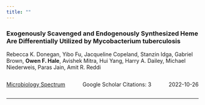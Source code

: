 ```yaml
---
title: ""
---
```

### Exogenously Scavenged and Endogenously Synthesized Heme Are Differentially Utilized by Mycobacterium tuberculosis
Rebecca K. Donegan, Yibo Fu, Jacqueline Copeland, Stanzin Idga, Gabriel Brown, **Owen F. Hale**, Avishek Mitra, Hui Yang, Harry A. Dailey, Michael Niederweis, Paras Jain, Amit R. Reddi

<div style="display: flex; justify-content: space-between;">
  <p >[Microbiology Spectrum](http://dx.doi.org/10.1128/spectrum.03604-22)</p>
  <p >Google Scholar Citations: 3</p>
  <p >2022-10-26</p>
  </div>***

